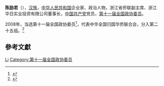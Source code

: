 '''陈励君'''（{{bd|1949年||}}），[[汉族|汉族]]，[[中华人民共和国|中华人民共和国]]企业家、政治人物，浙江省侨联副主席、浙江华日实业投资有限公司董事长，[[中国共产党|中国共产党]]党员，[[第十一届全国政协委员|第十一届全国政协委员]]。

2008年，当选第十一届全国政协委员<ref>{{cite news|title=第十一届全国政协委员名单|url=http://www.indaa.com.cn/zt/2009qglh/zxzs/200903/t20090303_127573.html|accessdate=2013-04-09|newspaper=新华社北京1月25日电 中国人民政治协商会议第十一届全国委员会委员名单(共2237人，2008年1月25日政协第十届全国委员会常务委员会第二十次会议通过)|date=2008年1月25日|deadurl=yes|archiveurl=https://web.archive.org/web/20130928014403/http://www.indaa.com.cn/zt/2009qglh/zxzs/200903/t20090303_127573.html|archivedate=2013年9月28日}}</ref>，代表中华全国归国华侨联合会，分入第二十五组。<ref>{{cite news|title=全国政协信息-陈励君|url=http://www.cppcc.gov.cn/CMS/wylibary/showJcwyxtInfoWylibary.action?tabJcwyxt.guid=11W0008240&wytype=wjwy|accessdate=2013-04-11|newspaper=全国政协委员会}}</ref>

== 參考文獻 ==
{{reflist}}

{{中国政治人物小作品}}
{{中华全国归国华侨联合会第九届委员会}}

{{Authority control}}
{{DEFAULTSORT:Chen陈}}
[[Category:陈姓|Li]]
[[Category:第十一届全国政协委员|Category:第十一届全国政协委员]]